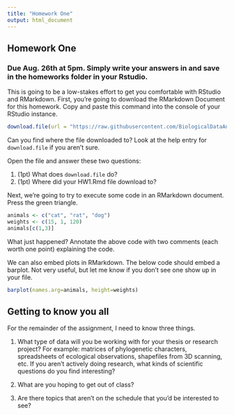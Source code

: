 ```yaml
---
title: "Homework One"
output: html_document
---
```


## Homework One

### Due Aug. 26th at 5pm. Simply write your answers in and save in the homeworks folder in your Rstudio.

This is going to be a low-stakes effort to get you comfortable with RStudio and RMarkdown. First, you're going to download the RMarkdown Document for this homework. Copy and paste this command into the console of your RStudio instance.

```r
download.file(url = "https://raw.githubusercontent.com/BiologicalDataAnalysis2019/2022/main/vignettes/homework_1.Rmd", destfile = "/cloud/project/homeworks/homework_1.Rmd")
```

Can you find where the file downloaded to? Look at the help entry for `download.file` if you aren't sure.

Open the file and answer these two questions: 

1. (1pt) What does `download.file` do? 
2. (1pt) Where did your HW1.Rmd file download to? 

Next, we're going to try to execute some code in an RMarkdown document. Press the green triangle.

```r
animals <- c("cat", "rat", "dog")
weights <- c(15, 1, 120)
animals[c(1,3)]
```

What just happened? Annotate the above code with two comments (each worth one point) explaining the code.

We can also embed plots in RMarkdown. The below code should embed a barplot. Not very useful, but let me know if you don't see one show up in your file.

```r
barplot(names.arg=animals, height=weights)
```

## Getting to know you all

For the remainder of the assignment, I need to know three things.

1. What type of data will you be working with for your thesis or research project? For example: matrices of phylogenetic characters, spreadsheets of ecological observations, shapefiles from 3D scanning, etc. If you aren't actively doing research, what kinds of scientific questions do you find interesting?

2. What are you hoping to get out of class?

3. Are there topics that aren't on the schedule that you'd be interested to see? 
